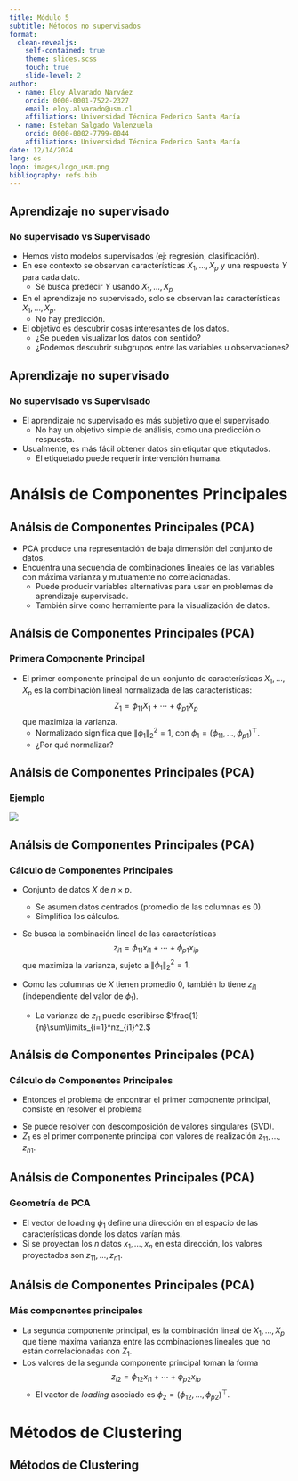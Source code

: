 ```yaml
---
title: Módulo 5
subtitle: Métodos no supervisados
format:
  clean-revealjs:
    self-contained: true
    theme: slides.scss
    touch: true
    slide-level: 2
author:
  - name: Eloy Alvarado Narváez
    orcid: 0000-0001-7522-2327
    email: eloy.alvarado@usm.cl
    affiliations: Universidad Técnica Federico Santa María
  - name: Esteban Salgado Valenzuela
    orcid: 0000-0002-7799-0044
    affiliations: Universidad Técnica Federico Santa María
date: 12/14/2024
lang: es
logo: images/logo_usm.png
bibliography: refs.bib
---
```


## Aprendizaje no supervisado
### No supervisado vs Supervisado

- Hemos visto modelos supervisados (ej: regresión, clasificación).
- En ese contexto se observan características $X_1,\ldots,X_p$ y una respuesta $Y$ para cada dato.
  + Se busca predecir $Y$ usando $X_1,\ldots,X_p$
- En el [aprendizaje no supervisado,]{.bg4} solo se observan las características $X_1,\ldots,X_p$.
  + No hay predicción.
- El objetivo es descubrir cosas interesantes de los datos.
  + ¿Se pueden visualizar los datos con sentido?
  + ¿Podemos descubrir subgrupos entre las variables u observaciones?

## Aprendizaje no supervisado
### No supervisado vs Supervisado

- El aprendizaje no supervisado es más subjetivo que el supervisado.
  + No hay un objetivo simple de análisis, como una predicción o respuesta.

- Usualmente, es más fácil obtener datos [sin etiqutar]{.alert} que etiqutados.
  + El etiquetado puede requerir intervención humana.

# Análsis de Componentes Principales{background-color="#40666e"}

## Análsis de Componentes Principales (PCA)

- [PCA]{.bg3} produce una representación de baja dimensión del conjunto de datos.
- Encuentra una secuencia de combinaciones lineales de las variables con [máxima varianza]{.alert} y [mutuamente no correlacionadas]{.alert}.
  + Puede producir variables alternativas para usar en problemas de aprendizaje supervisado.
  + También sirve como herramiente para la visualización de datos.

## Análsis de Componentes Principales (PCA)
### Primera Componente Principal 

- El [primer componente principal]{.bg4} de un conjunto de características $X_1,\ldots,X_p$ es la [combinación lineal normalizada]{.alert} de las características:
$$Z_1 = \phi_{11}X_1+\cdots+\phi_{p1}X_p$$
que maximiza la varianza.
  + [Normalizado]{.alert} significa que $\|\phi_1\|^2_2 = 1$, con $\phi_1 = (\phi_{11},\ldots,\phi_{p1})^\top.$
  + ¿Por qué normalizar?

## Análsis de Componentes Principales (PCA)
### Ejemplo

![](./images/mod5/fig1.png)

## Análsis de Componentes Principales (PCA)
### Cálculo de Componentes Principales

- Conjunto de datos $X$ de $n\times p$.
  + Se asumen [datos centrados]{.alert} (promedio de las columnas es $0$).
  + Simplifica los cálculos.
- Se busca la combinación lineal de las características
$$z_{i1} = \phi_{11}x_{i1} + \cdots + \phi_{p1}x_{ip}$$
que maximiza la varianza, sujeto a $\|\phi_1\|^2_2 = 1$.

- Como las columnas de $X$ tienen promedio $0$, también lo tiene $z_{i1}$ (independiente del valor de $\phi_1$).
  + La varianza de $z_{i1}$ puede escribirse $\frac{1}{n}\sum\limits_{i=1}^nz_{i1}^2.$

## Análsis de Componentes Principales (PCA)
### Cálculo de Componentes Principales

- Entonces el problema de encontrar el primer componente principal, consiste en resolver el problema

\begin{equation*}
\begin{array}{rrl}
\max\limits_{\phi_1} & \frac{1}{n}\sum\limits_{i=1}^n\left(\sum\limits_{j=1}^p\phi_{j1}x_{ij}\right)^2 &\\
\text{s.t.} & \sum\limits_{j=1}^p\phi_{j1}^2 &= 1
\end{array}
\end{equation*}

- Se puede resolver con descomposición de valores singulares (SVD). 
- $Z_1$ es el [primer componente principal]{.bg4} con [valores de realización]{.bg3} $z_{11},\ldots,z_{n1}$. 

## Análsis de Componentes Principales (PCA)
### Geometría de PCA

- El vector de [loading]{.bg4} $\phi_1$ define una dirección en el espacio de las características donde los datos varían más.
- Si se proyectan los $n$ datos $x_1,\ldots,x_n$ en esta dirección, los valores proyectados son 
$z_{11},\ldots,z_{n1}$.

## Análsis de Componentes Principales (PCA)
### Más componentes principales

- La segunda componente principal, es la combinación lineal de $X_1,\ldots,X_p$ que tiene máxima varianza entre las combinaciones lineales que [no están correlacionadas]{.bg4} con $Z_1$.
- Los valores de la segunda componente principal toman la forma
$$z_{i2} = \phi_{12}x_{i1} + \cdots + \phi_{p2}x_{ip}$$
  + El vactor de *loading* asociado es $\phi_2 = (\phi_{12},\ldots,\phi_{p2})^\top$.



# Métodos de Clustering{background-color="#40666e"}

## Métodos de Clustering